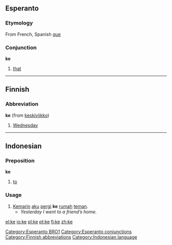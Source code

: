==Esperanto==
===Etymology===
From French, Spanish [[que]]
===Conjunction===
'''ke'''

#[[that]]
[[Category:Esperanto BRO1]]


----

==Finnish==

===Abbreviation===
'''ke''' (from [[keskiviikko]])

#[[Wednesday]]


----

==Indonesian==

===Preposition===
'''ke'''

#[[to]]

===Usage===
#[[kemarin|Kemarin]] [[aku]] [[pergi]] '''ke''' [[rumah]] [[teman]].
#*''Yesterday I went to a friend’s home.''

[[Category:Esperanto conjunctions]]
[[Category:Finnish abbreviations]]
[[Category:Indonesian language]]

[[el:ke]]
[[io:ke]]
[[pl:ke]]
[[pt:ke]]
[[fi:ke]]
[[zh:ke]]